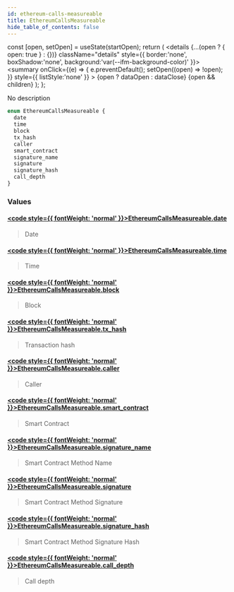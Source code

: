 ```yaml
---
id: ethereum-calls-measureable
title: EthereumCallsMeasureable
hide_table_of_contents: false
---
```







  const [open, setOpen] = useState(startOpen);
  return (
    <details {...(open ? { open: true } : {})} className="details" style={{ border:'none', boxShadow:'none', background:'var(--ifm-background-color)' }}>
      <summary
        onClick={(e) => {
          e.preventDefault();
          setOpen((open) => !open);
        }}
        style={{ listStyle:'none' }}
      >
      {open ? dataOpen : dataClose}
      </summary>
      {open && children}
    </details>
  );
};








No description


```graphql
enum EthereumCallsMeasureable {
  date
  time
  block
  tx_hash
  caller
  smart_contract
  signature_name
  signature
  signature_hash
  call_depth
}
```




### Values

#### [<code style={{ fontWeight: 'normal' }}>EthereumCallsMeasureable.<b>date</b></code>](#)  
> 
> 
> Date
> 

#### [<code style={{ fontWeight: 'normal' }}>EthereumCallsMeasureable.<b>time</b></code>](#)  
> 
> 
> Time
> 

#### [<code style={{ fontWeight: 'normal' }}>EthereumCallsMeasureable.<b>block</b></code>](#)  
> 
> 
> Block
> 

#### [<code style={{ fontWeight: 'normal' }}>EthereumCallsMeasureable.<b>tx_hash</b></code>](#)  
> 
> 
> Transaction hash
> 

#### [<code style={{ fontWeight: 'normal' }}>EthereumCallsMeasureable.<b>caller</b></code>](#)  
> 
> 
> Caller
> 

#### [<code style={{ fontWeight: 'normal' }}>EthereumCallsMeasureable.<b>smart_contract</b></code>](#)  
> 
> 
> Smart Contract
> 

#### [<code style={{ fontWeight: 'normal' }}>EthereumCallsMeasureable.<b>signature_name</b></code>](#)  
> 
> 
> Smart Contract Method Name
> 

#### [<code style={{ fontWeight: 'normal' }}>EthereumCallsMeasureable.<b>signature</b></code>](#)  
> 
> 
> Smart Contract Method Signature
> 

#### [<code style={{ fontWeight: 'normal' }}>EthereumCallsMeasureable.<b>signature_hash</b></code>](#)  
> 
> 
> Smart Contract Method Signature Hash
> 

#### [<code style={{ fontWeight: 'normal' }}>EthereumCallsMeasureable.<b>call_depth</b></code>](#)  
> 
> 
> Call depth
> 



